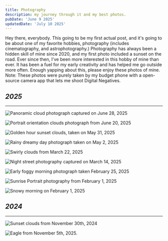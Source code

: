 ```yaml
---
title: Photography
description: my journey through it and my best photos.
pubDate: 'June 9 2025'
updatedDate: 'July 10 2025'
---
```



Hey there, everybody. This going to be my first actual post, and it's going to be about one of my favorite hobbies, photography (includes cinematography, and astrophotography.) Photography has always been a hidden skill of mine since 2020, and my first photo included a sunset on the road. Ever since then, I've been more interested in this hobby of mine than ever. It has been a fuel for my early creativity and has helped me go outside more often. Enough yapping about this, please enjoy these photos of mine. Note: These photos were purely taken by my budget phone with a open-source camera app that lets me shoot Digital Negatives.

## **_2025_**

---

<Image
  src="https://raw.githubusercontent.com/undefinedcode0/web-db/main/IMG_20250628_160744-Pano-2.jpg"
  alt="Panoramic cloud photograph captured on June 28, 2025"
  width={620}
  height={320}
  format="webp"
  quality={85}
  sizes="(max-width: 768px) 100vw, (max-width: 1200px) 80vw, 620px"
/>

<Image
  src="https://raw.githubusercontent.com/undefinedcode0/web-db/main/IMG_20250620_105304.jpg"
  alt="Portrait orientation clouds photograph from June 20, 2025"
  width={320}
  height={620}
  format="webp"
  quality={85}
  sizes="(max-width: 768px) 50vw, 320px"
  loading="lazy"
/>

<Image
  src="https://raw.githubusercontent.com/undefinedcode0/web-db/main/IMG_20250531_192150.jpg"
  alt="Golden hour sunset clouds, taken on May 31, 2025"
  width={620}
  height={320}
  format="webp"
  quality={85}
  sizes="(max-width: 768px) 100vw, (max-width: 1200px) 80vw, 620px"
  loading="lazy"
/>

<Image
  src="https://raw.githubusercontent.com/undefinedcode0/web-db/main/IMG_20250502_194740.jpg"
  alt="Rainy dreamy day photograph taken on May 2, 2025"
  width={620}
  height={320}
  format="webp"
  quality={85}
  sizes="(max-width: 768px) 100vw, (max-width: 1200px) 80vw, 620px"
  loading="lazy"
/>

<Image
  src="https://raw.githubusercontent.com/undefinedcode0/web-db/main/20250322-IMG_20250322_190238.jpg"
  alt="Swirly clouds from March 22, 2025"
  width={620}
  height={320}
  format="webp"
  quality={85}
  sizes="(max-width: 768px) 100vw, (max-width: 1200px) 80vw, 620px"
  loading="lazy"
/>

<Image
  src="https://raw.githubusercontent.com/undefinedcode0/web-db/main/IMG_20250314_221626 (1).jpg"
  alt="Night street photography captured on March 14, 2025"
  width={620}
  height={320}
  format="webp"
  quality={85}
  sizes="(max-width: 768px) 100vw, (max-width: 1200px) 80vw, 620px"
  loading="lazy"
/>

<Image
  src="https://raw.githubusercontent.com/undefinedcode0/web-db/main/IMG_20250225_074028.jpg"
  alt="Early foggy morning photograph taken February 25, 2025"
  width={620}
  height={320}
  format="webp"
  quality={85}
  sizes="(max-width: 768px) 100vw, (max-width: 1200px) 80vw, 620px"
  loading="lazy"
/>

<Image
  src="https://raw.githubusercontent.com/undefinedcode0/web-db/main/IMG_20250201_073147 (1).jpg"
  alt="Sunrise Portrait photography from February 1, 2025"
  width={620}
  height={320}
  format="webp"
  quality={85}
  sizes="(max-width: 768px) 100vw, (max-width: 1200px) 80vw, 620px"
  loading="lazy"
/>

<Image
  src="https://raw.githubusercontent.com/undefinedcode0/web-db/main/IMG_20250121_082743 (1).jpg"
  alt="Snowy morning on February 1, 2025"
  width={620}
  height={320}
  format="webp"
  quality={85}
  sizes="(max-width: 768px) 100vw, (max-width: 1200px) 80vw, 620px"
  loading="lazy"
/>

## **_2024_**

---

<Image
  src="https://raw.githubusercontent.com/undefinedcode0/web-db/main/IMG_20241030_181346.jpg"
  alt="Sunset clouds from November 30th, 2024"
  width={620}
  height={320}
  format="webp"
  quality={85}
  sizes="(max-width: 768px) 100vw, (max-width: 1200px) 80vw, 620px"
  loading="lazy"
/>

<Image
  src="https://raw.githubusercontent.com/undefinedcode0/web-db/main/IMG_20241005_142754.jpg"
  alt="Eagle from November 5th, 2025."
  width={620}
  height={320}
  format="webp"
  quality={85}
  sizes="(max-width: 768px) 100vw, (max-width: 1200px) 80vw, 620px"
  loading="lazy"
/>